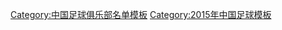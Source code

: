 {{Football squad with groups
|name=2015年中甲分类名单内蒙古
|bgcolor=#ffffff
|bordercolor=#000000
|textcolor=#000000
|title=[[内蒙古中优足球俱乐部|<span style="color:#000000">呼和浩特中優</span>]] — [[2015年中国足球甲级联赛|<span style="color:#000000">2015年</span>]][[中国足球甲级联赛|<span style="color:#000000">中甲联赛第 6 名</span>]]
|group1=全年参赛球员
|list1=<div>
{{Football squad2 player|no=1|name=[[韩方腾]]}}
{{Football squad2 player|no=2|name=[[李龙日]]}}
{{Football squad2 player|no=3|name=[[赵作峻]]}}
{{Football squad2 player|no=4|name=[[张天翔 (足球运动员)|张天翔]]}}
{{Football squad2 player|no=5|name=[[石继玮]]}}
{{Football squad2 player|no=6|name=[[矫喆]]}}
{{Football squad2 player|no=7|name=[[王云龙 (足球运动员)|王云龙]]}}
{{Football squad2 player|no=8|name=[[侯哲]]}}
{{Football squad2 player|no=9|name={{flagicon|BRA}} [[威廉·戈麦斯·马丁斯|-{zh-hans:威廉;zh-hk:韋利安}-]]}}
{{Football squad2 player|no=10|name={{flagicon|BRA}} [[多利 (足球运动员)|-{zh-hans:多利;zh-hk:杜歷}-]]}}
{{Football squad2 player|no=12|name=[[胡昊]]}}
{{Football squad2 player|no=13|name=[[雷卢德坤]]}}
{{Football squad2 player|no=14|name=[[余文鹤]]}}
{{Football squad2 player|no=16|name=[[朱子林]]}}
{{Football squad2 player|no=18|name=[[林坤]]}}
{{Football squad2 player|no=19|name=[[罗安东]]}}
{{Football squad2 player|no=20|name=[[张勇 (1989年)|张勇]]}}
{{Football squad2 player|no=23|name=[[尹路]]}}
{{Football squad2 player|no=25|name=[[邓涵文]]}}
{{Football squad2 player|no=29|name=[[李波洋]]}}
{{Football squad2 player|no=30|name={{flagicon|AUS}} {{flagicon|CIV}} [[乔纳斯·萨利|-{zh-hans:萨利;zh-hk:沙利}-]]}}
{{Football squad2 player|no=32|name=[[毛开宇]]}}
{{Football squad2 player|no=35|name=[[郭胜 (足球运动员)|郭胜]]}}
</div>
|group2=夏季转入球员
|list2=<div>
{{Football squad2 player|no=21|name=[[李帅 (1994年)|李帅]]}}
{{Football squad2 player|no=26|name=[[王飞 (男子足球运动员)|王飞]]}}
</div>
|group3=夏季转出球员
|list3=<div>
{{Football squad2 player|no=11|name=[[张兴博]]}}
{{Football squad2 player|no=24|name=[[张裕碹]]}}
{{Football squad2 player|no=33|name=[[邸佑]]}}
</div>
|group4=主教练
|list4=[[王波 (足球教练)|王波]]
}}
<noinclude>
{{DEFAULTSORT:Nei Mongol Zhongyou F.C. Squad 2015}}
[[Category:中国足球俱乐部名单模板]]
[[Category:2015年中国足球模板]]
</noinclude>